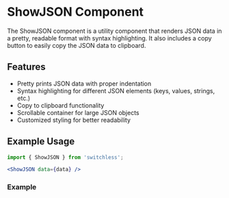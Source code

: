 
<Meta 
  title="Exported via npm/Styled/Page/ShowJSON"
  of={ShowJSONStories}
/>

# ShowJSON Component

The ShowJSON component is a utility component that renders JSON data in a pretty, readable format with syntax highlighting.
It also includes a copy button to easily copy the JSON data to clipboard.

## Features

- Pretty prints JSON data with proper indentation
- Syntax highlighting for different JSON elements (keys, values, strings, etc.)
- Copy to clipboard functionality
- Scrollable container for large JSON objects
- Customized styling for better readability

## Example Usage

```jsx
import { ShowJSON } from 'switchless';

<ShowJSON data={data} />
```

### Example

<Canvas>
  <Story of={ShowJSONStories.Example} />
</Canvas>

